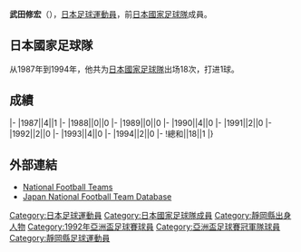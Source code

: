{{Infobox football biography
|name=武田修宏
|image=
|fullname=武田修宏
|birth_date={{Birth date and age|1967|5|10}}
|cityofbirth=[[靜岡縣|靜岡縣]]
|countryofbirth=[[日本|日本]]
|height=1.77 m
|position=[[前鋒_(足球)|前鋒]]
|currentclub=
|years=1986-1997<br/>1996<br/>1997<br/>1998-1999<br/>2000-2001<br/>2000
|clubs=[[東京綠茵|読売/川崎綠茵]]<br/>→[[磐田喜悅|磐田喜悅]]<br/>[[京都不死鳥|京都不死鳥]]<br/>[[JEF聯市原·千葉|JEF聯市原]]<br/>[[東京綠茵|川崎綠茵/東京綠茵]]<br/>→[[Club_Sportivo_Luqueño|Sportivo Luqueño]]
|caps(goals)=
|nationalyears=1987-1994
|nationalteam=[[日本國家足球隊|日本]]
|nationalcaps(goals)=18 (1)
}}
'''武田修宏'''（{{Bd|1967年|5月10日||}}），[[日本|日本]][[足球|足球]][[運動員|運動員]]，前[[日本國家足球隊|日本國家足球隊]]成員。

==日本國家足球隊==
从1987年到1994年，他共为[[日本國家足球隊|日本國家足球隊]]出场18次，打进1球。

==成績==
{{Football player national team statistics|JPN}}
|-
|1987||4||1
|-
|1988||0||0
|-
|1989||0||0
|-
|1990||4||0
|-
|1991||2||0
|-
|1992||2||0
|-
|1993||4||0
|-
|1994||2||0
|-
!總和||18||1
|}

==外部連結==
{{Reflist}}
*[http://www.national-football-teams.com/v2/player.php?id=30569 National Football Teams] {{Wayback|url=http://www.national-football-teams.com/v2/player.php?id=30569 |date=20121015123302 }}
*[https://web.archive.org/web/20130921130114/http://www.japannationalfootballteam.com/en/players/takeda_nobuhiro.html Japan National Football Team Database]

{{Japan-sport-bio-stub}}
{{Soccer-player-stub}}
{{1992年亞洲盃足球賽日本參賽名單}}

[[Category:日本足球運動員|Category:日本足球運動員]]
[[Category:日本國家足球隊成員|Category:日本國家足球隊成員]]
[[Category:靜岡縣出身人物|Category:靜岡縣出身人物]]
[[Category:1992年亞洲盃足球賽球員|Category:1992年亞洲盃足球賽球員]]
[[Category:亞洲盃足球賽冠軍隊球員|Category:亞洲盃足球賽冠軍隊球員]]
[[Category:靜岡縣足球運動員|Category:靜岡縣足球運動員]]